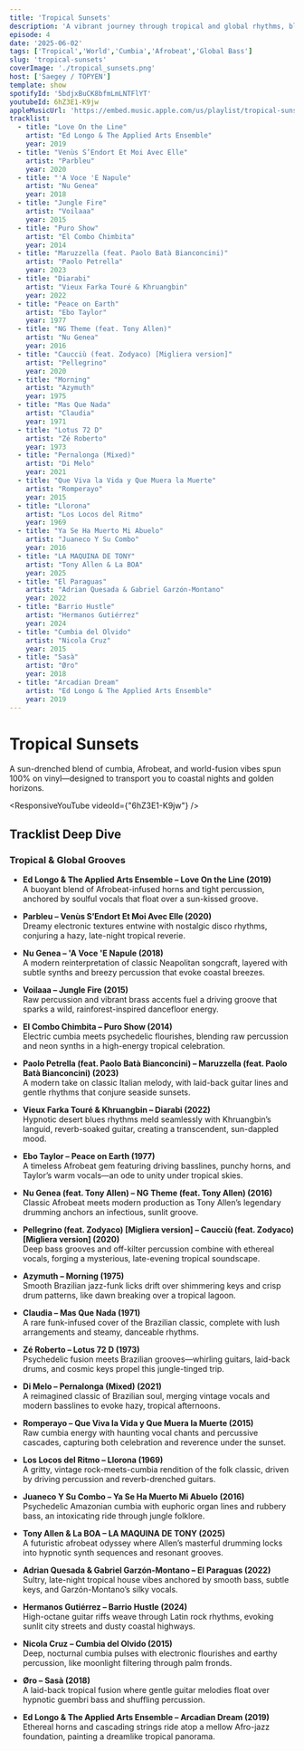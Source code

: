 ```yaml
---
title: 'Tropical Sunsets'
description: 'A vibrant journey through tropical and global rhythms, blending cumbia, Afrobeat, and world-fusion tracks for a sun-kissed listening experience—100% vinyl.'
episode: 4
date: '2025-06-02'
tags: ['Tropical','World','Cumbia','Afrobeat','Global Bass']
slug: 'tropical-sunsets'
coverImage: './tropical_sunsets.png'
host: ['Saegey / TOPYEN']
template: show
spotifyId: '5bdjxBuCK8bfmLmLNTFlYT'
youtubeId: 6hZ3E1-K9jw
appleMusicUrl: 'https://embed.music.apple.com/us/playlist/tropical-sunsets/pl.u-xlxq3IJgRXg'
tracklist:
  - title: "Love On the Line"
    artist: "Ed Longo & The Applied Arts Ensemble"
    year: 2019
  - title: "Venùs S’Endort Et Moi Avec Elle"
    artist: "Parbleu"
    year: 2020
  - title: "'A Voce 'E Napule"
    artist: "Nu Genea"
    year: 2018
  - title: "Jungle Fire"
    artist: "Voilaaa"
    year: 2015
  - title: "Puro Show"
    artist: "El Combo Chimbita"
    year: 2014
  - title: "Maruzzella (feat. Paolo Batà Bianconcini)"
    artist: "Paolo Petrella"
    year: 2023
  - title: "Diarabi"
    artist: "Vieux Farka Touré & Khruangbin"
    year: 2022
  - title: "Peace on Earth"
    artist: "Ebo Taylor"
    year: 1977
  - title: "NG Theme (feat. Tony Allen)"
    artist: "Nu Genea"
    year: 2016
  - title: "Caucciù (feat. Zodyaco) [Migliera version]"
    artist: "Pellegrino"
    year: 2020
  - title: "Morning"
    artist: "Azymuth"
    year: 1975
  - title: "Mas Que Nada"
    artist: "Claudia"
    year: 1971
  - title: "Lotus 72 D"
    artist: "Zé Roberto"
    year: 1973
  - title: "Pernalonga (Mixed)"
    artist: "Di Melo"
    year: 2021
  - title: "Que Viva la Vida y Que Muera la Muerte"
    artist: "Romperayo"
    year: 2015
  - title: "Llorona"
    artist: "Los Locos del Ritmo"
    year: 1969
  - title: "Ya Se Ha Muerto Mi Abuelo"
    artist: "Juaneco Y Su Combo"
    year: 2016
  - title: "LA MAQUINA DE TONY"
    artist: "Tony Allen & La BOA"
    year: 2025
  - title: "El Paraguas"
    artist: "Adrian Quesada & Gabriel Garzón-Montano"
    year: 2022
  - title: "Barrio Hustle"
    artist: "Hermanos Gutiérrez"
    year: 2024
  - title: "Cumbia del Olvido"
    artist: "Nicola Cruz"
    year: 2015
  - title: "Sasà"
    artist: "Øro"
    year: 2018
  - title: "Arcadian Dream"
    artist: "Ed Longo & The Applied Arts Ensemble"
    year: 2019
---
```


# **Tropical Sunsets**

A sun-drenched blend of cumbia, Afrobeat, and world-fusion vibes spun 100% on vinyl—designed to transport you to coastal nights and golden horizons.

<ResponsiveYouTube videoId={"6hZ3E1-K9jw"} />

## **Tracklist Deep Dive**

### **Tropical & Global Grooves**

- **Ed Longo & The Applied Arts Ensemble – Love On the Line (2019)**  
  A buoyant blend of Afrobeat-infused horns and tight percussion, anchored by soulful vocals that float over a sun-kissed groove.

- **Parbleu – Venùs S’Endort Et Moi Avec Elle (2020)**  
  Dreamy electronic textures entwine with nostalgic disco rhythms, conjuring a hazy, late-night tropical reverie.

- **Nu Genea – 'A Voce 'E Napule (2018)**  
  A modern reinterpretation of classic Neapolitan songcraft, layered with subtle synths and breezy percussion that evoke coastal breezes.

- **Voilaaa – Jungle Fire (2015)**  
  Raw percussion and vibrant brass accents fuel a driving groove that sparks a wild, rainforest-inspired dancefloor energy.

- **El Combo Chimbita – Puro Show (2014)**  
  Electric cumbia meets psychedelic flourishes, blending raw percussion and neon synths in a high-energy tropical celebration.

- **Paolo Petrella (feat. Paolo Batà Bianconcini) – Maruzzella (feat. Paolo Batà Bianconcini) (2023)**  
  A modern take on classic Italian melody, with laid-back guitar lines and gentle rhythms that conjure seaside sunsets.

- **Vieux Farka Touré & Khruangbin – Diarabi (2022)**  
  Hypnotic desert blues rhythms meld seamlessly with Khruangbin’s languid, reverb-soaked guitar, creating a transcendent, sun-dappled mood.

- **Ebo Taylor – Peace on Earth (1977)**  
  A timeless Afrobeat gem featuring driving basslines, punchy horns, and Taylor’s warm vocals—an ode to unity under tropical skies.

- **Nu Genea (feat. Tony Allen) – NG Theme (feat. Tony Allen) (2016)**  
  Classic Afrobeat meets modern production as Tony Allen’s legendary drumming anchors an infectious, sunlit groove.

- **Pellegrino (feat. Zodyaco) [Migliera version] – Caucciù (feat. Zodyaco) [Migliera version] (2020)**  
  Deep bass grooves and off-kilter percussion combine with ethereal vocals, forging a mysterious, late-evening tropical soundscape.

- **Azymuth – Morning (1975)**  
  Smooth Brazilian jazz-funk licks drift over shimmering keys and crisp drum patterns, like dawn breaking over a tropical lagoon.

- **Claudia – Mas Que Nada (1971)**  
  A rare funk-infused cover of the Brazilian classic, complete with lush arrangements and steamy, danceable rhythms.

- **Zé Roberto – Lotus 72 D (1973)**  
  Psychedelic fusion meets Brazilian grooves—whirling guitars, laid-back drums, and cosmic keys propel this jungle-tinged trip.

- **Di Melo – Pernalonga (Mixed) (2021)**  
  A reimagined classic of Brazilian soul, merging vintage vocals and modern basslines to evoke hazy, tropical afternoons.

- **Romperayo – Que Viva la Vida y Que Muera la Muerte (2015)**  
  Raw cumbia energy with haunting vocal chants and percussive cascades, capturing both celebration and reverence under the sunset.

- **Los Locos del Ritmo – Llorona (1969)**  
  A gritty, vintage rock-meets-cumbia rendition of the folk classic, driven by driving percussion and reverb-drenched guitars.

- **Juaneco Y Su Combo – Ya Se Ha Muerto Mi Abuelo (2016)**  
  Psychedelic Amazonian cumbia with euphoric organ lines and rubbery bass, an intoxicating ride through jungle folklore.

- **Tony Allen & La BOA – LA MAQUINA DE TONY (2025)**  
  A futuristic afrobeat odyssey where Allen’s masterful drumming locks into hypnotic synth sequences and resonant grooves.

- **Adrian Quesada & Gabriel Garzón-Montano – El Paraguas (2022)**  
  Sultry, late-night tropical house vibes anchored by smooth bass, subtle keys, and Garzón-Montano’s silky vocals.

- **Hermanos Gutiérrez – Barrio Hustle (2024)**  
  High-octane guitar riffs weave through Latin rock rhythms, evoking sunlit city streets and dusty coastal highways.

- **Nicola Cruz – Cumbia del Olvido (2015)**  
  Deep, nocturnal cumbia pulses with electronic flourishes and earthy percussion, like moonlight filtering through palm fronds.

- **Øro – Sasà (2018)**  
  A laid-back tropical fusion where gentle guitar melodies float over hypnotic guembri bass and shuffling percussion.

- **Ed Longo & The Applied Arts Ensemble – Arcadian Dream (2019)**  
  Ethereal horns and cascading strings ride atop a mellow Afro-jazz foundation, painting a dreamlike tropical panorama.